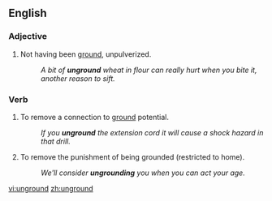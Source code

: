 ==English==

===Adjective===
{{en-adj|-}}

#Not having been [[ground]], unpulverized.
#:''A bit of '''unground''' wheat in flour can really hurt when you bite it, another reason to sift.''

===Verb===
{{en-verb|ungrounds|ungrounding|ungrounded|ungrounded}}

# {{context|electricity|electronics|lang=en}} To remove a connection to [[ground]] potential.
#:''If you '''unground''' the extension cord it will cause a shock hazard in that drill.''
# To remove the punishment of being grounded (restricted to home).
#:''We'll consider '''ungrounding''' you when you can act your age.''

[[vi:unground]]
[[zh:unground]]